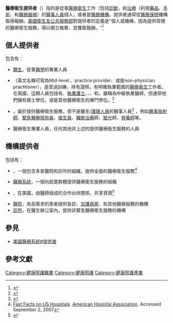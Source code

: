 {{Proofreader needed|en|Health care provider}}
{{medical}}
'''醫療衛生提供者'''（{{lang-en|Health care provider}}）指的是從事[[醫療衛生|醫療衛生]]工作（包括[[診斷|診斷]]，和[[治療|治療]]（利用[[藥品|藥品]]、[[外科學|手術]]、和[[醫療器械|醫療器械]]）的[[醫事人員|醫事人員]]個人，或者是[[醫療機構|醫療機構]]。提供者通常從[[醫療保險|醫療保險]]機構取得報酬。[[美國衛生及公共服務部|美國衛生及公共服務部]]對提供者的定義是"個人或機構，因為提供常規的醫療衛生服務，得以開立帳單，並獲取報酬。"<ref>{{Cite web|title=Summary of the HIPAA Privacy Rule|url=https://www.hhs.gov/hipaa/for-professionals/privacy/laws-regulations/index.html|last=Rights (OCR)|first=Office for Civil|date=2008-05-07|website=HHS.gov|language=en|access-date=2020-05-17}}</ref>

==個人提供者==
包含有：
*[[醫生|醫生]]，從事[[醫學|醫學]]的專業人員
*{{link-en|中級執業醫師|Mid-level practitioner}}（英文名稱可寫為Mid-level 、practice provider、或是non-physician practitioner），是受過訓練，持有證照，有明確執業範圍的[[醫療衛生|醫療衛生]]工作者。在美國，這類人員包括有{{link-en|助理醫生|physician assistant}}、[[執業護士|執業護士]]、{{link-en|麻醉護理師|nurse anesthetist}}、{{link-en|臨床護理專家|Clinical nurse specialist}}、和{{link-en|認證護理助產師|Certified Nurse-Midwife}}。雖稱為中級執業醫師，但通常他們擁有碩士學位，或是其他醫療衛生的專門學位。<ref name="APP">{{cite journal|author=Bishop CS|year=2012|title=Advanced practitioners are not mid-level providers|journal=J Adv Pract Oncol|volume=3|issue=5|pages=287–8|pmc=4093350|pmid=25031957}}</ref>
*{{link-en|專職醫療人員|Allied health professional}}，屬於提供醫療衛生服務，但不是醫生/[[護理人員|護理人員]]的醫事人員<ref name="ASAHP_def">{{cite web |url=http://www.asahp.org/what-is/ |title=What is Allied Health? |publisher=Association of Schools of Allied Health Professionals |accessdate=10 March 2020}}</ref><!--{{cite web |url=http://www.asahp.org/about-us/what-is-allied-health/ |title=What is Allied Health? |publisher=Association of Schools of Allied Health Professionals |accessdate=6 March 2014 |archive-url=https://web.archive.org/web/20140331224124/http://www.asahp.org/about-us/what-is-allied-health/ |archive-date=2014-03-31 |url-status=dead }}-->，例如[[醫事放射師|醫事放射師]]、[[緊急醫療技術員|緊急醫療技術員]]、[[接生員|接生員]]、[[職能治療|職能治療]]師、[[視光學|驗光]]師、[[營養師|營養師]]等。
*醫療衛生專業人員，任何其他非上述的提供醫療衛生服務的人員
 
==機構提供者==
包括有：
*{{link-en|醫院網絡|Hospital network}}，一個包含多家醫院和診所的組織，提供全面的醫療衛生服務<ref>[http://www.aha.org/aha/resource-center/Statistics-and-Studies/fast-facts.html Fast Facts on US Hospitals]. [[American_Hospital_Association|American Hospital Association]]. Accessed September 2, 2007</ref>
*[[醫療系統|醫療系統]]，一個向民眾群體提供醫療衛生服務的組織
*{{link-en|醫生合作組織|Group medical practice in the United States}}，在美國，由醫師組成的合作伙伴關係，共享資源<ref>{{cite web
 | url = https://hospital-medical-management.imedpub.com/physician-group-practice-trends-a-comprehensive-review.php?aid=9343
 | title = Physician Group Practice Trends: A Comprehensive Review 
 | publisher = Journal of Hospital & Medical Management 
 | date = March 21, 2016
 | accessdate = 31 October 2020
 }}</ref>
*[[醫院|醫院]]，為高需求的患者提供急診、[[加護病房|加護病房]]、和其他醫療服務的機構
*[[診所|診所]]，在醫生辦公室內，提供非緊急醫療衛生服務的機構
 
==參見==
*[[美國醫療系統#提供者|美國醫療系統#提供者]]

==參考文獻==
{{reflist|2}}
 
[[Category:健康照護職業|Category:健康照護職業]]
[[Category:健康照護|Category:健康照護]]
[[Category:健康照護產業|Category:健康照護產業]]